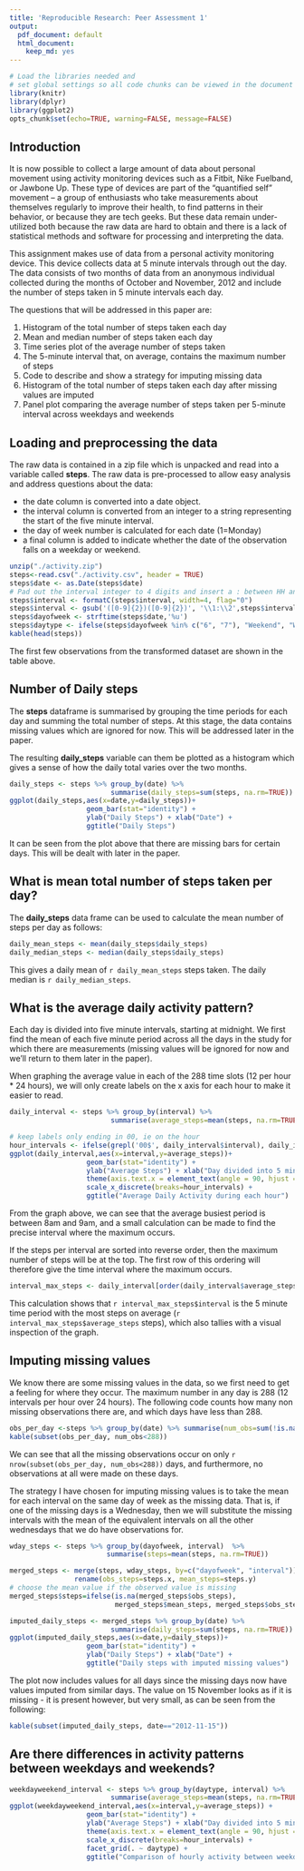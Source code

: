 ```yaml
---
title: 'Reproducible Research: Peer Assessment 1'
output:
  pdf_document: default
  html_document:
    keep_md: yes
---
```

```r
# Load the libraries needed and
# set global settings so all code chunks can be viewed in the document
library(knitr)
library(dplyr)
library(ggplot2)
opts_chunk$set(echo=TRUE, warning=FALSE, message=FALSE)
```

## Introduction

It is now possible to collect a large amount of data about personal movement using activity monitoring devices such as a Fitbit, Nike Fuelband, or Jawbone Up. These type of devices are part of the “quantified self” movement – a group of enthusiasts who take measurements about themselves regularly to improve their health, to find patterns in their behavior, or because they are tech geeks. But these data remain under-utilized both because the raw data are hard to obtain and there is a lack of statistical methods and software for processing and interpreting the data.

This assignment makes use of data from a personal activity monitoring device. This device collects data at 5 minute intervals through out the day. The data consists of two months of data from an anonymous individual collected during the months of October and November, 2012 and include the number of steps taken in 5 minute intervals each day.

The questions that will be addressed in this paper are:

1. Histogram of the total number of steps taken each day
2. Mean and median number of steps taken each day
3. Time series plot of the average number of steps taken
4. The 5-minute interval that, on average, contains the maximum number of steps
5. Code to describe and show a strategy for imputing missing data
6. Histogram of the total number of steps taken each day after missing values are imputed
7. Panel plot comparing the average number of steps taken per 5-minute interval across weekdays and weekends

\pagebreak

## Loading and preprocessing the data

The raw data is contained in a zip file which is unpacked and read into a variable called **steps**. The raw data is pre-processed to allow easy analysis and address questions about the data:

* the date column is converted into a date object.
* the interval column is converted from an integer to a string representing the start of the five minute interval.
* the day of week number is calculated for each date (1=Monday)
* a final column is added to indicate whether the date of the observation falls on a weekday or weekend.

```r
unzip("./activity.zip")
steps<-read.csv("./activity.csv", header = TRUE)
steps$date <- as.Date(steps$date)
# Pad out the interval integer to 4 digits and insert a : between HH and MM
steps$interval <- formatC(steps$interval, width=4, flag="0")
steps$interval <- gsub('([0-9]{2})([0-9]{2})', '\\1:\\2',steps$interval)
steps$dayofweek <- strftime(steps$date,'%u')
steps$daytype <- ifelse(steps$dayofweek %in% c("6", "7"), "Weekend", "Weekday")
kable(head(steps))
```

The first few observations from the transformed dataset are shown in the table above.

## Number of Daily steps 

The **steps** dataframe is summarised by grouping the time periods for each day and summing the total number of steps.  At this stage, the data contains missing values which are ignored for now.  This will be addressed later in the paper.  

The resulting **daily_steps** variable can them be plotted as a histogram which gives a sense of how the daily total varies over the two months.
```r
daily_steps <- steps %>% group_by(date) %>%
                         summarise(daily_steps=sum(steps, na.rm=TRUE))
ggplot(daily_steps,aes(x=date,y=daily_steps))+
                   geom_bar(stat="identity") +
                   ylab("Daily Steps") + xlab("Date") +
                   ggtitle("Daily Steps")
```

It can be seen from the plot above that there are missing bars for certain days.  This will be dealt with later in the paper.

## What is mean total number of steps taken per day?

The **daily_steps** data frame can be used to calculate the mean number of steps per day as follows: 
```r
daily_mean_steps <- mean(daily_steps$daily_steps)
daily_median_steps <- median(daily_steps$daily_steps)

```

This gives a daily mean of `r daily_mean_steps` steps taken.  The daily median is `r daily_median_steps`.

\pagebreak

## What is the average daily activity pattern?

Each day is divided into five minute intervals, starting at midnight.  We first find the mean of each five minute period across all the days in the study for which there are measurements (missing values will be ignored for now and we'll return to them later in the paper).

When graphing the average value in each of the 288 time slots (12 per hour * 24 hours), we will only create labels on the x axis for each hour to make it easier to read.

```r
daily_interval <- steps %>% group_by(interval) %>%
                         summarise(average_steps=mean(steps, na.rm=TRUE))

# keep labels only ending in 00, ie on the hour
hour_intervals <- ifelse(grepl('00$', daily_interval$interval), daily_interval$interval, FALSE)
ggplot(daily_interval,aes(x=interval,y=average_steps))+
                   geom_bar(stat="identity") +
                   ylab("Average Steps") + xlab("Day divided into 5 minute intervals") +
                   theme(axis.text.x = element_text(angle = 90, hjust = 1)) +
                   scale_x_discrete(breaks=hour_intervals) +
                   ggtitle("Average Daily Activity during each hour")

```

From the graph above, we can see that the average busiest period is between 8am and 9am, and a small calculation can be made to find the precise interval where the maximum occurs. 
\pagebreak

If the steps per interval are sorted into reverse order, then the maximum number of steps will be at the top.  The first row of this ordering will therefore give the time interval where the maximum occurs.
```r

interval_max_steps <- daily_interval[order(daily_interval$average_steps, decreasing = T)[1],]
```

This calculation shows that `r interval_max_steps$interval` is the 5 minute time period with the most steps on average (`r interval_max_steps$average_steps` steps), which also tallies with a visual inspection of the graph.

## Imputing missing values

We know there are some missing values in the data, so we first need to get a feeling for where they occur.   The maximum number in any day is 288 (12 intervals per hour over 24 hours).  The following code counts how many non missing observations there are, and which days have less than 288.

```r
obs_per_day <-steps %>% group_by(date) %>% summarise(num_obs=sum(!is.na(steps)))
kable(subset(obs_per_day, num_obs<288))
```

We can see that all the missing observations occur on only `r nrow(subset(obs_per_day, num_obs<288))` days, and furthermore, no observations at all were made on these days.

The strategy I have chosen for imputing missing values is to take the mean for each interval on the same day of week as the missing data.  That is, if one of the missing days is a Wednesday, then we will substitute the missing intervals with the mean of the equivalent intervals on all the other wednesdays that we do have observations for.

```r
wday_steps <- steps %>% group_by(dayofweek, interval)  %>%
                        summarise(steps=mean(steps, na.rm=TRUE))

merged_steps <- merge(steps, wday_steps, by=c("dayofweek", "interval")) %>%
                rename(obs_steps=steps.x, mean_steps=steps.y)
# choose the mean value if the observed value is missing
merged_steps$steps=ifelse(is.na(merged_steps$obs_steps), 
                          merged_steps$mean_steps, merged_steps$obs_steps)

imputed_daily_steps <- merged_steps %>% group_by(date) %>%
                         summarise(daily_steps=sum(steps, na.rm=TRUE))
ggplot(imputed_daily_steps,aes(x=date,y=daily_steps))+
                   geom_bar(stat="identity") +
                   ylab("Daily Steps") + xlab("Date") +
                   ggtitle("Daily steps with imputed missing values")
```

The plot now includes values for all days since the missing days now have values imputed from similar days.  The value on 15 November looks as if it is missing - it is present however, but very small, as can be seen from the following:

```r
kable(subset(imputed_daily_steps, date=="2012-11-15"))
```


\pagebreak

## Are there differences in activity patterns between weekdays and weekends?

```r
weekdayweekend_interval <- steps %>% group_by(daytype, interval) %>%
                         summarise(average_steps=mean(steps, na.rm=TRUE))
ggplot(weekdayweekend_interval,aes(x=interval,y=average_steps)) +
                   geom_bar(stat="identity") +
                   ylab("Average Steps") + xlab("Day divided into 5 minute intervals") +
                   theme(axis.text.x = element_text(angle = 90, hjust = 1)) +
                   scale_x_discrete(breaks=hour_intervals) +
                   facet_grid(. ~ daytype) +
                   ggtitle("Comparison of hourly activity between weekdays and the weekend")
```

